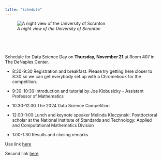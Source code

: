 ```yaml
---
title: "Schedule"
---
```


![_A night view of the University of Scranton_](scrantonwalkway.jpg)


<br>

<br>


Schedule for Data Science Day on __Thursday, November 21__ at Room 407 in The DeNaples Center.

- 8:30-9:30 Registration and breakfast.  Please try getting here closer to 8:30 so we can get everybody set up with a Chromebook for the competition.

- 9:30-10:30 Introduction and tutorial by Joe Klobusicky - Assistant Professor of Mathematics

- 10:30-12:00 The 2024 Data Science Competition

- 12:00-1:00 Lunch and keynote speaker Melinda Kleczynski: Postdoctoral scholar at the National Institute of Standards and Technology: Applied and Computational Mathematics Division

- 1:00-1:30 Results and closing remarks


Use link [here](https://forms.gle/yUMwLqqePbmzuBxq8)


Second link [here](https://docs.google.com/forms/d/e/1FAIpQLScDk1HYcadsX0bWaSNxuOn3DnxEs4qjqyl2cRLZQzGHh-62FA/viewform?usp=sf_link)
  
  















